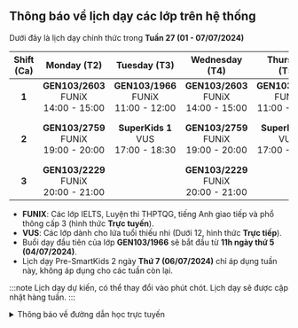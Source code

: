 ## Thông báo về lịch dạy các lớp trên hệ thống

Dưới đây là lịch dạy chính thức trong **Tuần 27 (01 - 07/07/2024)**

| **Shift (Ca)** |               **Monday (T2)**                |             **Tuesday (T3)**                 |             **Wednesday (T4)**               |             **Thursday (T5)**                |               **Friday (T6)**                |             **Saturday (T7)**                  |              **Sunday (CN)**                   |
|:--------------:|:--------------------------------------------:|:--------------------------------------------:|:--------------------------------------------:|:--------------------------------------------:|:--------------------------------------------:|:----------------------------------------------:|:----------------------------------------------:|
|      **1**     | **GEN103/2603** <br/>FUNiX<br/>14:00 - 15:00 | **GEN103/1966** <br/>FUNiX<br/>11:00 - 12:00 | **GEN103/2603** <br/>FUNiX<br/>14:00 - 15:00 | **GEN103/1966** <br/>FUNiX<br/>11:00 - 12:00 | **GEN103/2603** <br/>FUNiX<br/>14:00 - 15:00 |   **SuperKids 1** <br/>VUS<br/>07:45 - 09:15   |   **SuperKids 1** <br/>VUS<br/>07:45 - 09:15   |
|      **2**     | **GEN103/2759** <br/>FUNiX<br/>19:00 - 20:00 |  **SuperKids 1** <br/>VUS<br/>17:00 - 18:30  | **GEN103/2759** <br/>FUNiX<br/>19:00 - 20:00 |  **SuperKids 1** <br/>VUS<br/>17:00 - 18:30  | **GEN103/2759** <br/>FUNiX<br/>19:00 - 20:00 | **Pre-SmartKids 2** <br/>VUS<br/>16:40 - 18:10 |  **GEN103/1966** <br/>FUNiX<br/>20:00 - 21:00  |
|      **3**     | **GEN103/2229** <br/>FUNiX<br/>20:00 - 21:00 |                                              | **GEN103/2229** <br/>FUNiX<br/>20:00 - 21:00 |                                              |                                              |  **GEN103/1966** <br/>FUNiX<br/>20:00 - 21:00  |                                                |

- **FUNIX**: Các lớp IELTS, Luyện thi THPTQG, tiếng Anh giao tiếp và phổ thông cấp 3 (hình thức **Trực tuyến**).
- **VUS**: Các lớp dành cho lứa tuổi thiếu nhi (Dưới 12, hình thức **Trực tiếp**).
- Buổi dạy đầu tiên của lớp **GEN103/1966** sẽ bắt đầu từ **11h ngày thứ 5 (04/07/2024)**.
- Lịch dạy Pre-SmartKids 2 ngày **Thứ 7 (06/07/2024)** chỉ áp dụng tuần này, không áp dụng cho các tuần còn lại.

:::note
Lịch dạy dự kiến, có thể thay đổi vào phút chót. Lịch dạy sẽ được cập nhật hàng tuần.
:::

<details>
<summary>Thông báo về đường dẫn học trực tuyến</summary>
<div>

**_Việc học trực tuyến sẽ được thực hiện qua hạ tầng online. Đường dẫn sẽ được cung cấp trong quá trình học. Người học
cũng có thể theo dõi các video bài giảng qua YouTube ở hai đường dẫn phía dưới._**

**_Trân trọng cảm ơn._**

</div>
</details>
